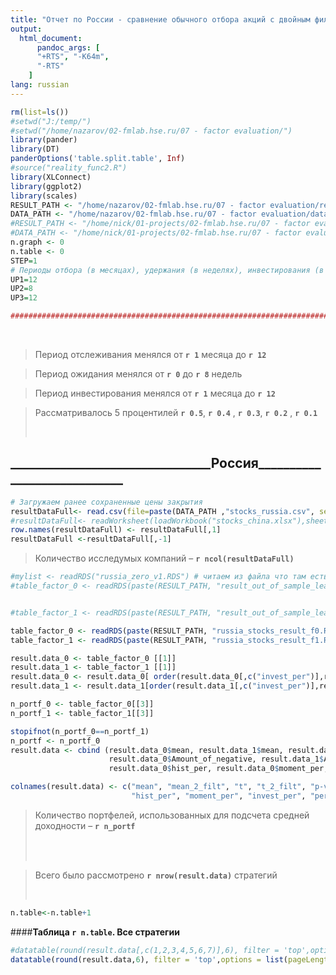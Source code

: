 ```yaml
---
title: "Отчет по России - сравнение обычного отбора акций с двойным фильтром  (данные с нулями) (13.05.2016)"
output:
  html_document:
      pandoc_args: [
      "+RTS", "-K64m",
      "-RTS"
    ]
lang: russian
---
```



```r
rm(list=ls()) 
#setwd("J:/temp/")
#setwd("/home/nazarov/02-fmlab.hse.ru/07 - factor evaluation/")
library(pander)
library(DT)
panderOptions('table.split.table', Inf) 
#source("reality_func2.R")
library(XLConnect)
library(ggplot2)
library(scales)
RESULT_PATH <- "/home/nazarov/02-fmlab.hse.ru/07 - factor evaluation/results/"
DATA_PATH <- "/home/nazarov/02-fmlab.hse.ru/07 - factor evaluation/data/"
#RESULT_PATH <- "/home/nick/01-projects/02-fmlab.hse.ru/07 - factor evaluation/results/"
#DATA_PATH <- "/home/nick/01-projects/02-fmlab.hse.ru/07 - factor evaluation/data/"
n.graph <- 0
n.table <- 0
STEP=1
# Периоды отбора (в месяцах), удержания (в неделях), инвестирования (в месяцах)
UP1=12
UP2=8
UP3=12

###########################################################################################
```
 <p>
 <br />
 </p>  
 
>Период отслеживания менялся от  **`r 1`** месяца до  **`r 12`**

>Период ожидания менялся от  **`r 0`**  до  **`r 8`** недель

>Период инвестирования менялся от  **`r 1`** месяца до  **`r 12`**

>Рассматривалось 5 процентилей  **`r 0.5`**,  **`r 0.4`** ,  **`r 0.3`**,  **`r 0.2`**  ,  **`r 0.1`**    
<p>
<br />
</p>  >  
 
## ________________________________Россия____________________________
  
```r
# Загружаем ранее сохраненные цены закрытия
resultDataFull<- read.csv(file=paste(DATA_PATH ,"stocks_russia.csv", sep =""), header=TRUE)
#resultDataFull<- readWorksheet(loadWorkbook("stocks_china.xlsx"),sheet=1)
row.names(resultDataFull) <- resultDataFull[,1]
resultDataFull <-resultDataFull[,-1]

```  
  
>Количество исследумых компаний -- **`r ncol(resultDataFull)`** 


```r
#mylist <- readRDS("russia_zero_v1.RDS") # читаем из файла что там есть 
#table_factor_0 <- readRDS(paste(RESULT_PATH, "result_out_of_sample_learn_1_russia_f0_2016-04-05 18:55:34.RDS", sep="")) # читаем из файла что там есть 


#table_factor_1 <- readRDS(paste(RESULT_PATH, "result_out_of_sample_learn_1_russia_f1_2016-04-05 18:36:55.RDS", sep="")) # читаем из файла что там есть 

table_factor_0 <- readRDS(paste(RESULT_PATH, "russia_stocks_result_f0.RDS", sep=""))
table_factor_1 <- readRDS(paste(RESULT_PATH, "russia_stocks_result_f1.RDS", sep=""))

result.data_0 <- table_factor_0 [[1]]
result.data_1 <- table_factor_1 [[1]]
result.data_0 <- result.data_0[ order(result.data_0[,c("invest_per")],result.data_0[,c("moment_per")],result.data_0[,c("hist_per")]),]
result.data_1 <- result.data_1[order(result.data_1[,c("invest_per")],result.data_1[,c("moment_per")],result.data_1[,c("hist_per")]),]

n_portf_0 <- table_factor_0[[3]]
n_portf_1 <- table_factor_1[[3]]

stopifnot(n_portf_0==n_portf_1)
n_portf <- n_portf_0 
result.data <- cbind (result.data_0$mean, result.data_1$mean, result.data_0$t, result.data_1$t, result.data_0[ ,"p-value"], result.data_1[,"p-value"],
                      result.data_0$Amount_of_negative, result.data_1$Amount_of_negative,
                      result.data_0$hist_per, result.data_0$moment_per, result.data_0$invest_per, result.data_0$percent)

colnames(result.data) <- c("mean", "mean_2_filt", "t", "t_2_filt", "p-value", "p-value_2_filt", "Amount_of_negative", "Amount_of_negative_2_filt",
                           "hist_per", "moment_per", "invest_per", "percent")
```
>Количество портфелей, использованных для подсчета средней доходности -- **`r n_portf`** 
<p>
<br />
<br />
</p>  

>Всего было рассмотрено **`r nrow(result.data)`** стратегий
<p>
<br />
</p>  
```r
n.table<-n.table+1
```
####**Таблица `r n.table`. Все стратегии ** 
```r
#datatable(round(result.data[,c(1,2,3,4,5,6,7)],6), filter = 'top',options = list(pageLength = 10, lengthMenu = c( 10, 20, 50, 100, nrow(result.data))) ) 
datatable(round(result.data,6), filter = 'top',options = list(pageLength = 10, lengthMenu = c( 10, 20, 50, 100, nrow(result.data))) ) 
```

<p>
<br /> 
</p>   
